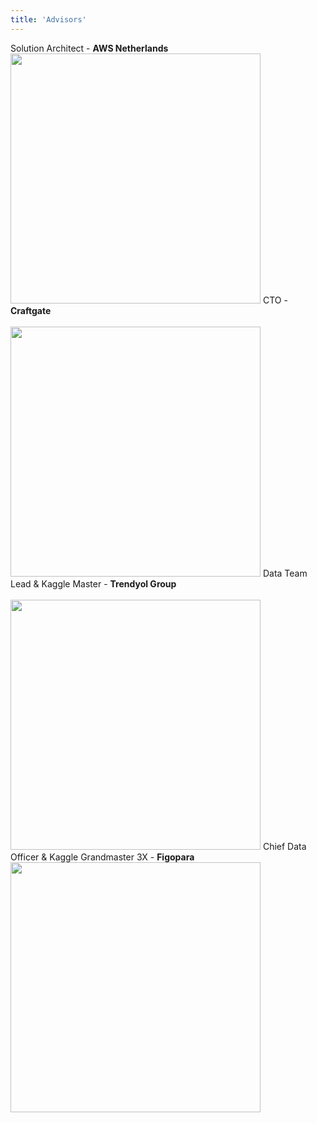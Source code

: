 ```yaml
---
title: 'Advisors'
---
```



<CardGroup cols={2}>

<Card title="Buğra Kocatürk" href="https://www.linkedin.com/in/bugrakocaturk/">
    Solution Architect - <b>AWS Netherlands</b>
<br />

<img height="400" src="/images/bugrakocaturk.jpeg" />
</Card>

<Card title="Lemi Orhan Engin" href="https://www.linkedin.com/in/lemiorhan/">
    CTO - <b>Craftgate</b>

<br />
<br />

<img height="400" src="/images/lemiorhanengin.jpeg" />
</Card>


<Card title="Mehmet Emin Öztürk" href="https://www.linkedin.com/in/meminozturk/">
    Data Team Lead & Kaggle Master - <b>Trendyol Group</b>

<br />
<br />

<img height="400" src="/images/mehmeteminozturk.jpeg" />
</Card>


<Card title="Fırat Gönen" href="https://www.linkedin.com/in/meminozturk/">
    Chief Data Officer & Kaggle Grandmaster 3X - <b>Figopara</b>

<br />


<img height="400" src="/images/firatgonen.jpeg" />
</Card>

</CardGroup>
